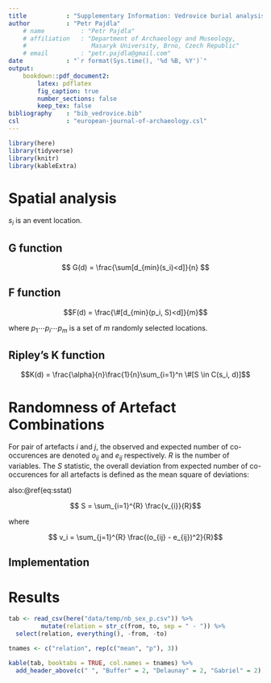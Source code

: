 ```yaml
---
title           : "Supplementary Information: Vedrovice burial analysis"
author          : "Petr Pajdla"
    # name          : "Petr Pajdla"
    # affiliation   : "Department of Archaeology and Museology,
    #                  Masaryk University, Brno, Czech Republic"
    # email         : "petr.pajdla@gmail.com"
date            : "`r format(Sys.time(), '%d %B, %Y')`"
output:
    bookdown::pdf_document2:
        latex: pdflatex
        fig_caption: true
        number_sections: false
        keep_tex: false
bibliography    : "bib_vedrovice.bib"
csl             : "european-journal-of-archaeology.csl"
---
```



```r
library(here)
library(tidyverse)
library(knitr)
library(kableExtra)
```

# Spatial analysis

<!--
If $s_i$ is an event location, then
$G$ function is given by the formula
\@ref(eq:gfun)

\begin{equation}
\label{eq:gfun}
G(d) = \frac{\#[d_{min}(s_i)<d]}{n}
\end{equation}

$F$ function by
$$F(d) = \frac{\#[d_{min}(p_i, S)<d]}{m}$$
where ${p_1 \cdots p_i \cdots p_m}$ is a set of $m$ randomly selected locations.
Ripley's $K$ function
$$K(d) = \frac{\alpha}{n}\frac{1}{n}\sum_{i=1}^n \#[S \in C(s_i, d)]$$
$T$ function
$$ $$
-->

$s_i$ is an event location.

## G function

$$ G(d) = \frac{\sum[d_{min}(s_i)<d]}{n} $$

## F function

$$F(d) = \frac{\#[d_{min}(p_i, S)<d]}{m}$$

where ${p_1 \cdots p_i \cdots p_m}$ is a set of $m$ randomly selected locations.

## Ripley's K function

$$K(d) = \frac{\alpha}{n}\frac{1}{n}\sum_{i=1}^n \#[S \in C(s_i, d)]$$


# Randomness of Artefact Combinations

For pair of artefacts $i$ and $j$, the observed and expected number of co-occurences are
denoted $o_{ij}$ and $e_{ij}$ respectively.
$R$ is the number of variables.
The $S$ statistic, the overall deviation from expected number of co-occurences for
all artefacts is defined as the mean square of deviations:

\begin{equation}
S = \sum_{i=1}^{R}\sum_{j=1}^{R}\frac{(o_{ij} - e_{ij})^2}{R^2} (\#eq:sstat)
\end{equation}

also:\@ref(eq:sstat)

$$ S = \sum_{i=1}^{R} \frac{v_{i}}{R}$$

where

$$ v_i = \sum_{j=1}^{R} \frac{(o_{ij} - e_{ij})^2}{R}$$

## Implementation



# Results


```r
tab <- read_csv(here("data/temp/nb_sex_p.csv")) %>% 
         mutate(relation = str_c(from, to, sep = " - ")) %>% 
  select(relation, everything(), -from, -to)

tnames <- c("relation", rep(c("mean", "p"), 3))

kable(tab, booktabs = TRUE, col.names = tnames) %>% 
  add_header_above(c(" ", "Buffer" = 2, "Delaunay" = 2, "Gabriel" = 2))
```
